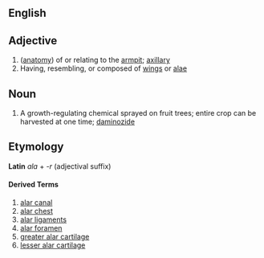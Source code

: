 ==English==

== Adjective ==
# ([[anatomy]]) of or relating to the [[armpit]]; [[axillary]]
# Having, resembling, or composed of [[wing]]s or [[ala]]e

==Noun==
# A growth-regulating chemical sprayed on fruit trees; entire crop can be harvested at one time; [[daminozide]]

==Etymology==
'''Latin''' ''ala'' + ''-r'' (adjectival suffix)

====Derived Terms====
# [[alar canal]]
# [[alar chest]]
# [[alar ligaments]]
# [[alar foramen]]
# [[greater alar cartilage]]
# [[lesser alar cartilage]]